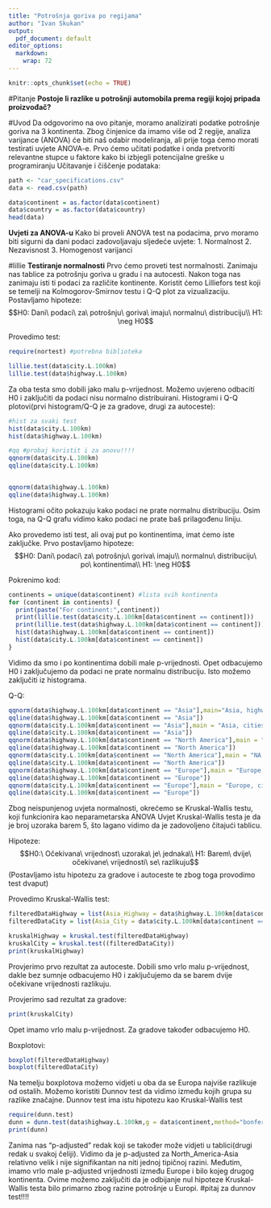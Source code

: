 ```yaml
---
title: "Potrošnja goriva po regijama"
author: "Ivan Skukan"
output:
  pdf_document: default
editor_options: 
  markdown: 
    wrap: 72
---
```


```r
knitr::opts_chunk$set(echo = TRUE)
```

#Pitanje 
**Postoje li razlike u potrošnji automobila prema regiji kojoj pripada proizvođač?**

#Uvod 
Da odgovorimo na ovo pitanje, moramo analizirati podatke potrošnje
goriva na 3 kontinenta. Zbog činjenice da imamo više od 2 regije,
analiza varijance (ANOVA) će biti naš odabir modeliranja, ali prije toga ćemo morati testirati uvjete ANOVA-e. Prvo ćemo
učitati podatke i onda pretvoriti relevantne stupce u faktore kako bi
izbjegli potencijalne greške u programiranju Učitavanje i čiščenje
podataka:

```r
path <- "car_specifications.csv"
data <- read.csv(path)

data$continent = as.factor(data$continent)
data$country = as.factor(data$country)
head(data)
```

**Uvjeti za ANOVA-u**
Kako bi proveli ANOVA test na podacima, prvo moramo biti sigurni da dani podaci zadovoljavaju sljedeće uvjete:
1. Normalnost 
2. Nezavisnost
3. Homogenost varijanci

#lillie 
**Testiranje normalnosti** 
Prvo ćemo proveti test normalnosti. Zanimaju nas
tablice za potrošnju goriva u gradu i na autocesti. Nakon toga nas zanimaju isti ti podaci za različite kontinente. Koristit ćemo
Lilliefors test koji se temelji na Kolmogorov-Smirnov testu i Q-Q plot za vizualizaciju. Postavljamo
hipoteze:
$$H0: Dani\ podaci\ za\ potrošnju\ goriva\ imaju\ normalnu\ distribuciju\\
H1: \neg H0$$

Provedimo test:

```r
require(nortest) #potrebna biblioteka

lillie.test(data$city.L.100km)
lillie.test(data$highway.L.100km)
```
Za oba testa smo dobili jako malu p-vrijednost. Možemo uvjereno odbaciti
H0 i zaključiti da podaci nisu normalno distribuirani.
Histogrami i Q-Q plotovi(prvi histogram/Q-Q je za gradove, drugi za autoceste):
```r
#hist za svaki test
hist(data$city.L.100km)
hist(data$highway.L.100km)

#qq #probaj koristit i za anovu!!!!
qqnorm(data$city.L.100km)
qqline(data$city.L.100km)


qqnorm(data$highway.L.100km)
qqline(data$highway.L.100km)


```
Histogrami očito pokazuju kako podaci ne prate normalnu distribuciju. Osim toga, na Q-Q grafu vidimo kako podaci ne prate baš prilagođenu liniju.

Ako provedemo isti test, ali ovaj put po kontinentima, imat ćemo iste zaključke. Prvo postavljamo
hipoteze:
$$H0: Dani\ podaci\ za\ potrošnju\ goriva\ imaju\\ normalnu\ distribuciju\ po\ kontinentima\\
H1: \neg H0$$

Pokrenimo kod:

```r
continents = unique(data$continent) #lista svih kontinenta
for (continent in continents) {
  print(paste("For continent:",continent))
  print(lillie.test(data$city.L.100km[data$continent == continent]))
  print(lillie.test(data$highway.L.100km[data$continent == continent]))
  hist(data$highway.L.100km[data$continent == continent])
  hist(data$city.L.100km[data$continent == continent])
}
```

Vidimo da smo i po kontinentima dobili male p-vrijednosti. Opet
odbacujemo H0 i zaključujemo da podaci ne prate normalnu distribuciju. Isto možemo zaključiti iz histograma.


Q-Q:
```r
qqnorm(data$highway.L.100km[data$continent == "Asia"],main="Asia, highways")
qqline(data$highway.L.100km[data$continent == "Asia"])
qqnorm(data$city.L.100km[data$continent == "Asia"],main = "Asia, cities")
qqline(data$city.L.100km[data$continent == "Asia"])
qqnorm(data$highway.L.100km[data$continent == "North America"],main = "NA,highways")
qqline(data$highway.L.100km[data$continent == "North America"])
qqnorm(data$city.L.100km[data$continent == "North America"],main = "NA, cities")
qqline(data$city.L.100km[data$continent == "North America"])
qqnorm(data$highway.L.100km[data$continent == "Europe"],main = "Europe, highways")
qqline(data$highway.L.100km[data$continent == "Europe"])
qqnorm(data$city.L.100km[data$continent == "Europe"],main = "Europe, cities")
qqline(data$city.L.100km[data$continent == "Europe"])
```

Zbog neispunjenog uvjeta normalnosti, okrećemo se Kruskal-Wallis testu, koji funkcionira kao neparametarska ANOVA
Uvjet Kruskal-Wallis testa je da je broj uzoraka barem 5, što lagano vidimo da je zadovoljeno čitajući tablicu.

Hipoteze:
$$H0:\ Očekivana\ vrijednost\ uzoraka\ je\ jednaka\\
H1: Barem\ dvije\ očekivane\ vrijednosti\ se\ razlikuju$$
(Postavljamo istu hipotezu za gradove i autoceste te zbog toga provodimo test dvaput)

Provedimo Kruskal-Wallis test:
```r
filteredDataHighway = list(Asia_Highway = data$highway.L.100km[data$continent == "Asia"], NA_Highway = data$highway.L.100km[data$continent == "North America"], Europe_Highway = data$highway.L.100km[data$continent == "Europe"])
filteredDataCity = list(Asia_City = data$city.L.100km[data$continent == "Asia"], NA_City = data$city.L.100km[data$continent == "North America"], Europe_City = data$city.L.100km[data$continent == "Europe"])

kruskalHighway = kruskal.test(filteredDataHighway)
kruskalCity = kruskal.test((filteredDataCity))
print(kruskalHighway)
```
Provjerimo prvo rezultat za autoceste. Dobili smo vrlo malu p-vrijednost, dakle bez sumnje odbacujemo H0 i zaključujemo da se barem dvije očekivane vrijednosti razlikuju.

Provjerimo sad rezultat za gradove:
```r
print(kruskalCity)
```
Opet imamo vrlo malu p-vrijednost. Za gradove također odbacujemo H0.

Boxplotovi:
```r
boxplot(filteredDataHighway)
boxplot(filteredDataCity)

```
Na temelju boxplotova možemo vidjeti u oba da se Europa najviše razlikuje od ostalih. Možemo koristiti Dunnov test da vidimo između kojih grupa su razlike značajne. Dunnov test ima istu hipotezu kao Kruskal-Wallis test
```r
require(dunn.test)
dunn = dunn.test(data$highway.L.100km,g = data$continent,method="bonferroni")
print(dunn)
```
Zanima nas "p-adjusted" redak koji se također može vidjeti u tablici(drugi redak u svakoj čeliji).
Vidimo da je p-adjusted za North_America-Asia relativno velik i nije signifikantan na niti jednoj tipičnoj razini. Međutim, imamo vrlo male p-adjusted vrijednosti između Europe i bilo kojeg drugog kontinenta.
Ovime možemo zaključiti da je odbijanje nul hipoteze Kruskal-Wallis testa
bilo primarno zbog razine potrošnje u Europi.
#pitaj za dunnov test!!!!